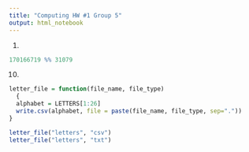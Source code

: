```yaml
---
title: "Computing HW #1 Group 5"
output: html_notebook
---
```


1.
```r
170166719 %% 31079
```

10.
```r
letter_file = function(file_name, file_type)
  {
  alphabet = LETTERS[1:26]
  write.csv(alphabet, file = paste(file_name, file_type, sep="."))
}

letter_file("letters", "csv")
letter_file("letters", "txt")
```